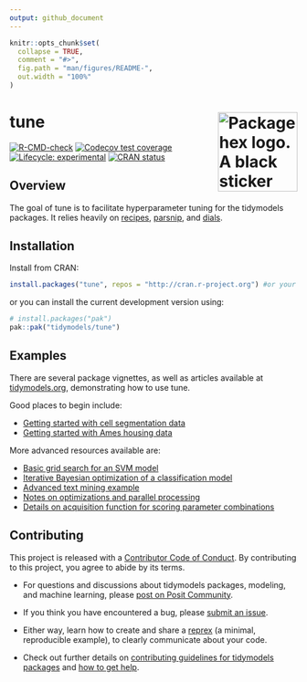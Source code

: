 ```yaml
---
output: github_document
---
```


<!-- README.md is generated from README.Rmd. Please edit that file -->

```r
knitr::opts_chunk$set(
  collapse = TRUE,
  comment = "#>",
  fig.path = "man/figures/README-",
  out.width = "100%"
)
```

# tune <a href='https://tune.tidymodels.org'><img src='man/figures/logo.png' alt='Package hex logo. A black sticker with technicolor dials representing varying parameter values.' align="right" height="139" /></a>

<!-- badges: start -->
[![R-CMD-check](https://github.com/tidymodels/tune/actions/workflows/R-CMD-check.yaml/badge.svg)](https://github.com/tidymodels/tune/actions/workflows/R-CMD-check.yaml)
[![Codecov test coverage](https://codecov.io/gh/tidymodels/tune/branch/main/graph/badge.svg)](https://app.codecov.io/gh/tidymodels/tune?branch=main)
[![Lifecycle: experimental](https://img.shields.io/badge/lifecycle-experimental-orange.svg)](https://lifecycle.r-lib.org/articles/stages.html)
[![CRAN status](https://www.r-pkg.org/badges/version/tune)](https://CRAN.R-project.org/package=tune)
<!-- badges: end -->

## Overview

The goal of tune is to facilitate hyperparameter tuning for the tidymodels packages. It relies heavily on [recipes](https://recipes.tidymodels.org/), [parsnip](https://parsnip.tidymodels.org/), and [dials](https://dials.tidymodels.org/). 

## Installation

Install from CRAN:

```r
install.packages("tune", repos = "http://cran.r-project.org") #or your local mirror
```

or you can install the current development version using:

```r
# install.packages("pak")
pak::pak("tidymodels/tune")
```

## Examples

There are several package vignettes, as well as articles available at [tidymodels.org](https://www.tidymodels.org/), demonstrating how to use tune.

Good places to begin include:

- [Getting started with cell segmentation data](https://www.tidymodels.org/start/tuning/)
- [Getting started with Ames housing data](https://tune.tidymodels.org/articles/getting_started.html)

More advanced resources available are:

 - [Basic grid search for an SVM model](https://www.tidymodels.org/learn/work/tune-svm/)
 - [Iterative Bayesian optimization of a classification model](https://www.tidymodels.org/learn/work/bayes-opt/)
 - [Advanced text mining example](https://tune.tidymodels.org/articles/extras/text_analysis.html)
 - [Notes on optimizations and parallel processing](https://tune.tidymodels.org/articles/extras/optimizations.html)
 - [Details on acquisition function for scoring parameter combinations](https://tune.tidymodels.org/articles/acquisition_functions.html)
 

## Contributing

This project is released with a [Contributor Code of Conduct](https://contributor-covenant.org/version/2/1/CODE_OF_CONDUCT.html). By contributing to this project, you agree to abide by its terms.

- For questions and discussions about tidymodels packages, modeling, and machine learning, please [post on Posit Community](https://forum.posit.co/new-topic?category_id=15&tags=tidymodels,question).

- If you think you have encountered a bug, please [submit an issue](https://github.com/tidymodels/tune/issues).

- Either way, learn how to create and share a [reprex](https://reprex.tidyverse.org/articles/articles/learn-reprex.html) (a minimal, reproducible example), to clearly communicate about your code.

- Check out further details on [contributing guidelines for tidymodels packages](https://www.tidymodels.org/contribute/) and [how to get help](https://www.tidymodels.org/help/).

